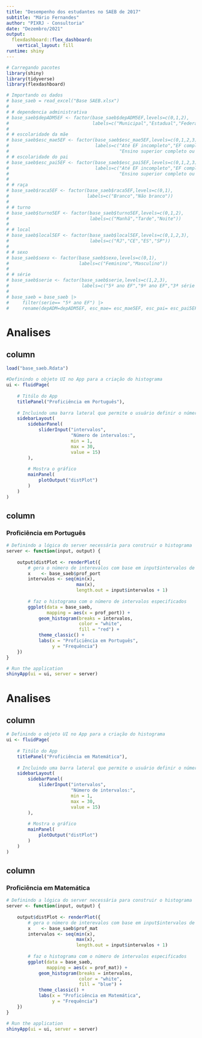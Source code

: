 ```yaml
---
title: "Desempenho dos estudantes no SAEB de 2017"
subtitle: "Mário Fernandes"
author: "PIXRJ - Consultoria"
date: "Dezembro/2021"
output: 
  flexdashboard::flex_dashboard:
    vertical_layout: fill
runtime: shiny
---
```


```r
# Carregando pacotes
library(shiny)
library(tidyverse)
library(flexdashboard)

# Importando os dados
# base_saeb = read_excel("Base SAEB.xlsx")
# 
# # dependencia administrativa
# base_saeb$depADM5EF <- factor(base_saeb$depADM5EF,levels=c(0,1,2),
#                               labels=c("Municipal","Estadual","Federal"))
# 
# # escolaridade da mãe
# base_saeb$esc_mae5EF <- factor(base_saeb$esc_mae5EF,levels=c(0,1,2,3),
#                                labels=c("Até EF incompleto","EF completo","EM completo",
#                                         "Ensino superior completo ou mais"))
# # escolaridade do pai
# base_saeb$esc_pai5EF <- factor(base_saeb$esc_pai5EF,levels=c(0,1,2,3),
#                                labels=c("Até EF incompleto","EF completo","EM completo",
#                                         "Ensino superior completo ou mais"))
# 
# # raça
# base_saeb$raca5EF <- factor(base_saeb$raca5EF,levels=c(0,1),
#                             labels=c("Branco","Não branco"))
# 
# # turno
# base_saeb$turno5EF <- factor(base_saeb$turno5EF,levels=c(0,1,2),
#                              labels=c("Manhã","Tarde","Noite"))
# 
# # local
# base_saeb$local5EF <- factor(base_saeb$local5EF,levels=c(0,1,2,3),
#                              labels=c("RJ","CE","ES","SP"))
# 
# # sexo
# base_saeb$sexo <- factor(base_saeb$sexo,levels=c(0,1),
#                          labels=c("Feminino","Masculino"))
# 
# # série
# base_saeb$serie <- factor(base_saeb$serie,levels=c(1,2,3),
#                           labels=c("5º ano EF","9º ano EF","3ª série EM"))
# 
# base_saeb = base_saeb |> 
#     filter(serie== "5º ano EF") |> 
#     rename(depADM=depADM5EF, esc_mae= esc_mae5EF, esc_pai= esc_pai5EF, raca=raca5EF, turno=turno5EF, local=local5EF)
```

Analises
=======================================================================
  
column {.sidebar}
-----------------------------------------------------------------------
```r

load("base_saeb.Rdata") 

#Definindo o objeto UI no App para a criação do histograma
ui <- fluidPage(
    
    # Titúlo do App
    titlePanel("Proficiência em Português"),
    
    # Incluindo uma barra lateral que permite o usuário definir o número de intervalos 
    sidebarLayout(
        sidebarPanel(
            sliderInput("intervalos",
                        "Número de intervalos:",
                        min = 1,
                        max = 30,
                        value = 15)
        ),
        
        # Mostra o gráfico
        mainPanel(
            plotOutput("distPlot")
        )
    )
)
```

column {data-width=1000}
------------------------------------------------------------------

### Proficiência em Português
  
```r


# Definindo a lógica do server necessária para construir o histograma
server <- function(input, output) {
    
    output$distPlot <- renderPlot({
        # gera o número de interevalos com base em input$intervalos de ui.R
        x    <- base_saeb$prof_port
        intervalos <- seq(min(x), 
                          max(x), 
                          length.out = input$intervalos + 1)
        
        # faz o histograma com o número de intervalos especificados
        ggplot(data = base_saeb,
               mapping = aes(x = prof_port)) +
            geom_histogram(breaks = intervalos,
                           color = "white",
                           fill = "red") +
            theme_classic() +
            labs(x = "Proficiência em Português",
                 y = "Frequência")
    })
}

# Run the application 
shinyApp(ui = ui, server = server)
```

Analises
=======================================================================
  
column {.sidebar}
-----------------------------------------------------------------------
```r
# Definindo o objeto UI no App para a criação do histograma
ui <- fluidPage(
    
    # Titúlo do App
    titlePanel("Proficiência em Matemática"),
    
    # Incluindo uma barra lateral que permite o usuário definir o número de intervalos 
    sidebarLayout(
        sidebarPanel(
            sliderInput("intervalos",
                        "Número de intervalos:",
                        min = 1,
                        max = 30,
                        value = 15)
        ),
        
        # Mostra o gráfico
        mainPanel(
            plotOutput("distPlot")
        )
    )
)


```

column {data-width=1000}
------------------------------------------------------------------

### Proficiência em Matemática
  

```r

# Definindo a lógica do server necessária para construir o histograma
server <- function(input, output) {
    
    output$distPlot <- renderPlot({
        # gera o número de interevalos com base em input$intervalos de ui.R
        x    <- base_saeb$prof_mat
        intervalos <- seq(min(x), 
                          max(x), 
                          length.out = input$intervalos + 1)
        
        # faz o histograma com o número de intervalos especificados
        ggplot(data = base_saeb,
               mapping = aes(x = prof_mat)) +
            geom_histogram(breaks = intervalos,
                           color = "white",
                           fill = "blue") +
            theme_classic() +
            labs(x = "Proficiência em Matemática",
                 y = "Frequência")
    })
}

# Run the application 
shinyApp(ui = ui, server = server)
```
